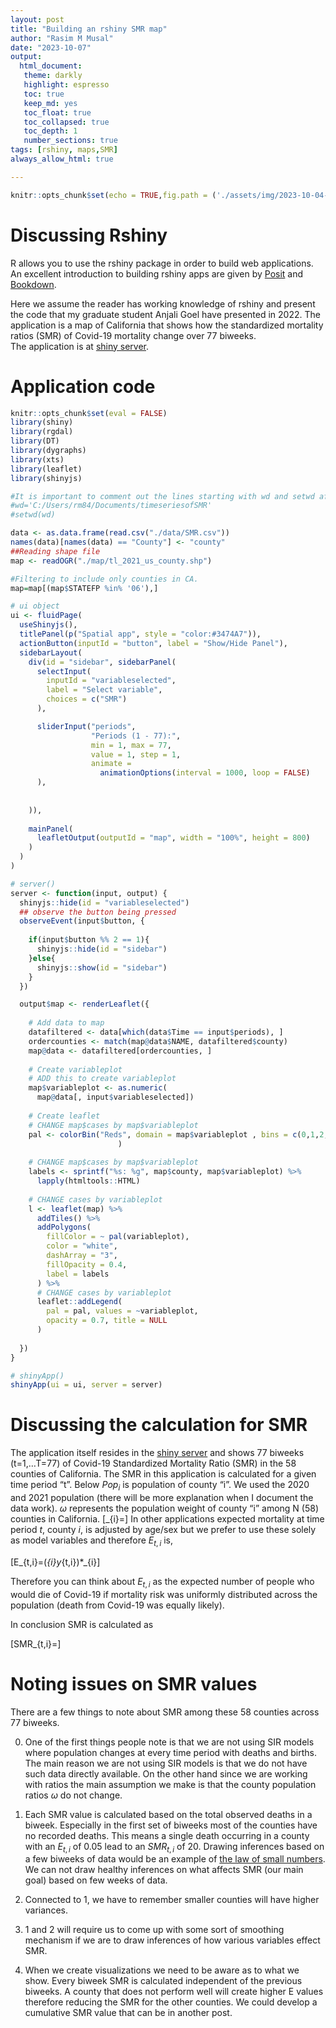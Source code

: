 ```yaml
---
layout: post
title: "Building an rshiny SMR map"
author: "Rasim M Musal"
date: "2023-10-07"
output:
  html_document:
   theme: darkly
   highlight: espresso
   toc: true
   keep_md: yes
   toc_float: true
   toc_collapsed: true
   toc_depth: 1
   number_sections: true
tags: [rshiny, maps,SMR]
always_allow_html: true

---
```


```r
knitr::opts_chunk$set(echo = TRUE,fig.path = ('./assets/img/2023-10-04-Intro_to_Spatial_Tools_and_Files'))
```

# Discussing Rshiny

R allows you to use the rshiny package in order to build web applications. An excellent introduction to building rshiny apps are given by [Posit](https://shiny.posit.co/r/articles/start/build/) and [Bookdown](https://bookdown.org/hadrien/how_to_build_a_shiny_app_from_scratch/).

Here we assume the reader has working knowledge of rshiny and present the code that my graduate student Anjali Goel have presented in 2022. The application is a map of California  that shows how the standardized mortality ratios (SMR) of Covid-19 mortality change over 77 biweeks.  
The application is at [shiny server](https://mmusal.shinyapps.io/timeseriesofSMR/).  

# Application code 

```r
knitr::opts_chunk$set(eval = FALSE)
library(shiny)
library(rgdal)
library(DT)
library(dygraphs)
library(xts)
library(leaflet)
library(shinyjs)

#It is important to comment out the lines starting with wd and setwd after running otherwise the app will not deploy.
#wd='C:/Users/rm84/Documents/timeseriesofSMR'
#setwd(wd)

data <- as.data.frame(read.csv("./data/SMR.csv"))
names(data)[names(data) == "County"] <- "county"
##Reading shape file
map <- readOGR("./map/tl_2021_us_county.shp")

#Filtering to include only counties in CA.
map=map[(map$STATEFP %in% '06'),]

# ui object
ui <- fluidPage(
  useShinyjs(),
  titlePanel(p("Spatial app", style = "color:#3474A7")),
  actionButton(inputId = "button", label = "Show/Hide Panel"),
  sidebarLayout(
    div(id = "sidebar", sidebarPanel(
      selectInput(
        inputId = "variableselected",
        label = "Select variable",
        choices = c("SMR")
      ),

      sliderInput("periods", 
                  "Periods (1 - 77):",
                  min = 1, max = 77,
                  value = 1, step = 1,
                  animate =
                    animationOptions(interval = 1000, loop = FALSE)
      ),
      
      
    )),
    
    mainPanel(
      leafletOutput(outputId = "map", width = "100%", height = 800)
    )
  )
)

# server()
server <- function(input, output) {
  shinyjs::hide(id = "variableselected")
  ## observe the button being pressed
  observeEvent(input$button, {
   
    if(input$button %% 2 == 1){
      shinyjs::hide(id = "sidebar")
    }else{
      shinyjs::show(id = "sidebar")
    }
  })

  output$map <- renderLeaflet({
    
    # Add data to map
    datafiltered <- data[which(data$Time == input$periods), ]
    ordercounties <- match(map@data$NAME, datafiltered$county)
    map@data <- datafiltered[ordercounties, ]
    
    # Create variableplot
    # ADD this to create variableplot
    map$variableplot <- as.numeric(
      map@data[, input$variableselected])
    
    # Create leaflet
    # CHANGE map$cases by map$variableplot
    pal <- colorBin("Reds", domain = map$variableplot , bins = c(0,1,2,3,4,5,6,7,51)
                        )
    
    # CHANGE map$cases by map$variableplot
    labels <- sprintf("%s: %g", map$county, map$variableplot) %>%
      lapply(htmltools::HTML)
    
    # CHANGE cases by variableplot
    l <- leaflet(map) %>%
      addTiles() %>%
      addPolygons(
        fillColor = ~ pal(variableplot),
        color = "white",
        dashArray = "3",
        fillOpacity = 0.4,
        label = labels
      ) %>%
      # CHANGE cases by variableplot
      leaflet::addLegend(
        pal = pal, values = ~variableplot,
        opacity = 0.7, title = NULL
      )
    
  })
}

# shinyApp()
shinyApp(ui = ui, server = server)
```

# Discussing the calculation for SMR

The application itself resides in the [shiny server](https://mmusal.shinyapps.io/timeseriesofSMR/)
and shows 77 biweeks (t=1,...T=77) of Covid-19 Standardized Mortality Ratio (SMR) in the 58 counties of California. The SMR in this application is calculated for a given time period "t".
Below $Pop_{i}$ is population of county "i". We used the 2020 and 2021 population (there will be more explanation when I document the data work).
$\omega$ represents the population weight of county "i" among N (58) counties in California.
\[\omega_{i}=\frac{Pop_{i}}{\sum_{i}^{N}Pop_{i}}\]
In other applications expected mortality at time period $t$, county $i$, is adjusted by age/sex but we prefer to use these solely as model variables and therefore $E_{t,i}$ is, 

\[E_{t,i}=(\sum_{i}y_{t,i})*\omega_{i}\]

Therefore you can think about $E_{t,i}$ as the expected number of people who would die of Covid-19 if mortality risk was uniformly distributed across the population (death from Covid-19 was equally likely).

In conclusion SMR is calculated as

\[SMR_{t,i}=\frac{y_{t,i}}{E_{t,i}}\]

# Noting issues on SMR values

There are a few things to note about SMR among these 58 counties across 77 biweeks. 

0. One of the first things people note is that we are not using SIR models where population changes at every time period with deaths and births. The main reason we are not using SIR models is that we do not have such data directly available. On the other hand since we are working with ratios the main assumption we make is that the county population ratios $\omega$ do not change.     

1. Each SMR value is calculated based on the total observed deaths in a biweek. Especially in the first set of biweeks most of the counties have no recorded deaths. This means a single death occurring in a  county with an $E_{t,i}$ of 0.05 lead to an $SMR_{t,i}$ of 20. Drawing inferences based on a few biweeks of data would be an example of [the law of small numbers](https://en.wikipedia.org/wiki/Law_of_small_numbers). We can not draw healthy inferences on what affects SMR (our main goal) based on few weeks of data. 

2. Connected to 1, we have to remember smaller counties will have higher variances. 

3. 1 and 2 will require us to come up with some sort of smoothing mechanism if we are to draw inferences of how various variables effect SMR.   

4. When we create visualizations we need to be aware as to what we show. Every biweek SMR is calculated independent of the previous biweeks. A county that does not perform well will create higher E values therefore reducing the SMR for the other counties. We could develop a cumulative SMR value that can be in another post. 








